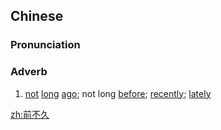 ==Chinese==
{{zh-forms}}

===Pronunciation===
{{zh-pron
|m=qián不jiǔ,tl2=y
|cat=adv
}}

===Adverb===
{{zh-adv}}

# [[not]] [[long]] [[ago]]; not long [[before]]; [[recently]]; [[lately]]

[[zh:前不久]]